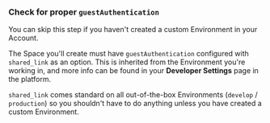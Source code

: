 ### Check for proper `guestAuthentication`

<Note>
  You can skip this step if you haven't created a custom Environment in your
  Account.
</Note>

The Space you'll create must have `guestAuthentication` configured with `shared_link` as an
option. This is inherited from the Environment you're working in, and more info can be found in your **Developer Settings** page in the platform.

`shared_link` comes standard on all out-of-the-box Environments (`develop` / `production`) so you shouldn't have to do anything unless you have created a custom Environment.
